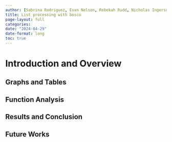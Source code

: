 ```yaml
---
author: [Sabrina Rodriguez, Evan Nelson, Rebekah Rudd, Nicholas Ingerson-Meacham, Chloe Bonson]
title: List processing with bosco
page-layout: full
categories:
date: "2024-04-29"
date-format: long
toc: true
---
```


# Introduction and Overview

## Graphs and Tables

## Function Analysis

## Results and Conclusion

## Future Works
